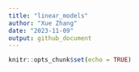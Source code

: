 ```yaml
---
title: "linear_models"
author: "Xue Zhang"
date: "2023-11-09"
output: github_document
---
```


```r
knitr::opts_chunk$set(echo = TRUE)
```

